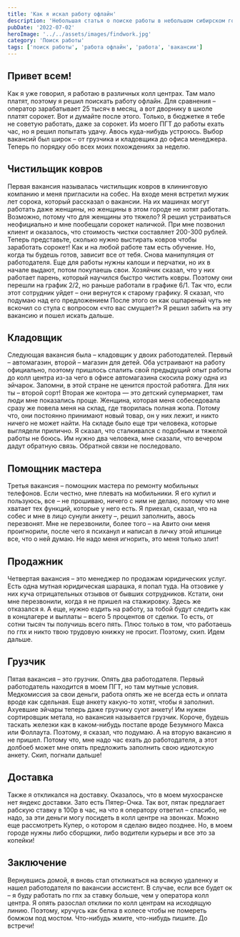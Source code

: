 ```yaml
---
title: 'Как я искал работу офлайн'
description: 'Небольшая статья о поиске работы в небольшом сибирском городе.'
pubDate: '2022-07-02'
heroImage: '../../assets/images/findwork.jpg'
category: 'Поиск работы'
tags: ['поиск работы', 'работа офлайн', 'работа', 'вакансии']
---
```


## Привет всем!

Как я уже говорил, я работаю в различных колл центрах.
Там мало платят, поэтому я решил поискать работу офлайн.
Для сравнения – оператор зарабатывает 25 тысяч в месяц, а вот дворнику в школе платят сорокет.
Вот и думайте после этого. Только, в бюджетке я тебе не советую работать, даже за сорокет.
Из моего ПГТ до работы ехать час, но я решил попытать удачу. Авось куда-нибудь устроюсь.
Выбор вакансий был широк – от грузчика и кладовщика до офиса менеджера. Теперь по порядку обо всех моих похождениях за неделю.

## Чистильщик ковров

Первая вакансия называлась чистильщик ковров в клининговую компанию и меня пригласили на собес.
На входе меня встретил мужик лет сорока, который рассказал о вакансии.
На их машинах могут работать даже женщины, но женщины в этом городе не хотят работать.
Возможно, потому что для женщины это тяжело?
Я решил устраиваться неофициально и мне пообещали сорокет наличкой.
При мне позвонил клиент и оказалось, что стоимость чистки составляет 200-300 рублей. Теперь представьте, сколько нужно выстирать ковров чтобы заработать сорокет!
Как и на любой работе там есть обучение. Но, когда ты будешь готов, зависит все от тебя. Снова манипуляция от работодателя.
Еще для работы нужны калоши и перчатки, но их в начале выдают, потом покупаешь свои.
Хозяйчик сказал, что у них работает парень, который научился быстро чистить ковры. Поэтому они перешли на график 2/2, но раньше работали в графике 6/1. Так что, если этот сотрудник уйдет – они вернутся к старому графику.
Я сказал, что подумаю над его предложением
После этого он как ошпареный чуть не вскочил со стула с вопросом «что вас смущает?»
Я решил забить на эту вакансию и пошел искать дальше.

## Кладовщик

Следующая вакансия была – кладовщик у двоих работодателей.
Первый – автомагазин, второй – магазин для детей. Оба устраивают на работу официально, поэтому пришлось спалить свой предыдущий опыт работы до колл центра из-за чего в офисе автомагазина скосила рожу одна из эйчарок.
Запомни, в этой стране не ценится простой работяга. Для них ты – второй сорт!
Вторая же контора — это детский супермаркет, там люди мне показались проще.
Женщина, которая меня собеседовала сразу же повела меня на склад, где творилась полная жопа. Потому что, они постоянно принимают новый товар, он у них лежит, и никто ничего не может найти. На складе было еще три человека, которые выглядели прилично.
Я сказал, что сталкивался с подобным и тяжелой работы не боюсь. Им нужно два человека, мне сказали, что вечером дадут обратную связь.
Обратной связи не последовало.

## Помощник мастера

Третья вакансия – помощник мастера по ремонту мобильных телефонов.
Если честно, мне плевать на мобильники. Я его купил и пользуюсь, все – не прошиваю, ничего с ним не делаю, потому что мне хватает тех функций, которые у него есть.
Я приехал, сказал, что на собес и мне в лицо сунули анкету –, решил заполнить, авось перезвонят.
Мне не перезвонили, более того – на Авито они меня проигнорили, после чего я психанул и написал в личку этой ипшнице все, что о ней думаю.
Не надо меня игнорить, это меня только злит!

## Продажник

Четвертая вакансия – это менеджер по продажам юридических услуг.
Есть одна мутная юридическая шарашка, я попал туда. На отзовике у них куча отрицательных отзывов от бывших сотрудников.
Кстати, они мне перезвонили, когда я не пришел на стажировку. Здесь же отказался я.
А еще, нужно ездить на работу, за тобой будут следить как в концлагере и выплаты – всего 5 процентов от сделки. То есть, от сотни тысяч ты получишь всего пять.
Плюс только в том, что работаешь по гпх и никто твою трудовую книжку не просит.
Поэтому, скип. Идем дальше.

## Грузчик

Пятая вакансия – это грузчик. Опять два работодателя.
Первый работодатель находится в моем ПГТ, но там мутные условия.
Медкомиссия за свои деньги, работа опять же не всегда есть и оплата вроде как сдельная. Еще анкету какую-то хотят, чтобы я заполнил.
Ахуевшие эйчары теперь даже грузчику суют анкету!
Им нужен сортировщик метала, но вакансия называется грузчик. Короче, будешь таскать железки как в каком-нибудь постапе вроде Безумного Макса или Фоллаута.
Поэтому, я сказал, что подумаю.
А на вторую вакансию я не пришел.
Потому что, мне надо час ехать до работодателя, а этот долбоеб может мне опять предложить заполнить свою идиотскую анкету.
Скип, погнали дальше!

## Доставка

Также я откликался на доставку.
Оказалось, что в моем мухосранске нет яндекс доставки. Зато есть Пятер-Очка.
Так вот, пятак предлагает рабскую ставку в 100р в час, на что я оператору ответил – спасибо, не надо, за эти деньги могу посидеть в колл центре на звонках.
Можно еще рассмотреть Купер, о котором я сделаю видео позднее. Но, в моем городе нужны либо сборщики, либо водители курьеры и все это за копейки!

## Заключение

Вернувшись домой, я вновь стал откликаться на всякую удаленку и нашел работодателя по вакансии ассистент. В случае, если все будет ок – я буду работать по гпх за ставку больше, чем у оператора колл центра.
Я опять разослал отклики по колл центрам на исходящую линию.
Поэтому, кручусь как белка в колесе чтобы не помереть бомжом под мостом.
Что-нибудь жмите, что-нибудь пишите. До встречи!
